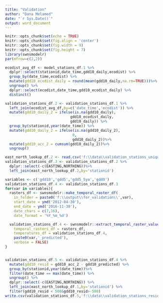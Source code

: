 ```yaml
---
title: "Validation"
author: "Dana Melamed"
date: "`r Sys.Date()`"
output: word_document
---
```

```r
knitr::opts_chunk$set(echo = TRUE)
knitr::opts_chunk$set(fig.align = 'center')
knitr::opts_chunk$set(fig.width = 9)
knitr::opts_chunk$set(fig.height = 7)
library(swnsmodelr)
par(mfrow=c(2,2))
```



```r
ecodist_avg_df <- model_stations_df.1 %>% 
  dplyr::select(stationid,date_time,gdd10_daily,ecodist) %>%
  group_by(date_time,ecodist) %>%
  mutate(gdd10_ecodist_daily = round(mean(gdd10_daily,na.rm=TRUE)))%>%
  ungroup() %>%
  dplyr::select(ecodist,date_time,gdd10_ecodist_daily) %>%
  distinct()

validation_stations_df.2 <- validation_stations_df.1 %>%
  left_join(ecodist_avg_df,by=c('date_time','ecodist')) %>%
  mutate(gdd10_daily_2 = ifelse(is.na(gdd10_daily),
                              gdd10_ecodist_daily,
                              gdd10_daily)) %>%
  group_by(stationid,year(date_time)) %>%
  mutate(gdd10_daily_2 = ifelse(is.na(gdd10_daily_2),
                               0,
                               gdd10_daily_2))%>%
  mutate(gdd10_acc_2 = cumsum(gdd10_daily_2))%>%
  ungroup()

```


```r
east_north_lookup_df.2 <- read.csv('f:\\data\\validation_stations_unique.csv')
validation_stations_df.3 <- validation_stations_df.2 %>% 
  dplyr::select(-c(EASTING,NORTHING))%>%
  left_join(east_north_lookup_df.2,by='stationid')

```



```r
variables <- c('gdd10','gdd5','gdd5_5ya','gdd0')
validation_stations_df.4 <- validation_stations_df.3
for(var in variables){
  rasters_df <- swnsmodelr::make_temporal_raster_df(
    in_folder = paste0('f:\\output\\for_validation\\',var),
    start_date = ymd('2012-04-30'),
    end_date = ymd('2016-11-30'),
    date_chars = c(7,16),
    date_format = '%Y_%m_%d')

  validation_stations_df.4 <- swnsmodelr::extract_temporal_raster_values(
    temporal_rasters_df = rasters_df, 
    temperatures_df = validation_stations_df.4, 
    paste0(var,'_predicted'),
    verbose = FALSE) 
}



```

```r
validation_stations_df.5 <- validation_stations_df.4 %>% 
  mutate(gdd10_resid = gdd10_acc_2 - gdd10_predicted) %>%
  group_by(stationid,year(date_time))%>%
  filter(date_time == max(date_time)) %>%
  ungroup() %>%
  dplyr::select(-c(EASTING,NORTHING)) %>%
  left_join(east_north_lookup_df.1,by='stationid') %>%
  filter(gdd10_resid < 500&gdd10_resid>-500)
write.csv(validation_stations_df.5,'f:\\data\\validation_stations_resid.csv')
```







